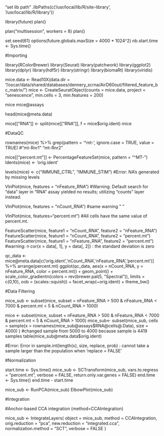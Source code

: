 "set lib path"
.libPaths(c('/usr/local/lib/R/site-library', '/usr/local/lib/R/library'))

library(future)
plan()

plan("multisession", workers = 8)
plan()

set.seed(61)
options(future.globals.maxSize = 4000 * 1024^2)
nb.start.time <- Sys.time()

#Importing

library(RColorBrewer)
library(Seurat)
library(patchwork)
library(ggplot2)
library(dplyr)
library(hdf5r)
library(stringr)
library(biomaRt)
library(viridis)

mice.data <- Read10X(data.dir = "/oscar/data/shared/databases/dennery_scrna/AirD60out/filtered_feature_bc_matrix/")
mice <- CreateSeuratObject(counts = mice.data, project = "senescence", min.cells = 3, min.features = 200)

mice
mice@assays

head(mice@meta.data)

mice[["RNA"]] <- split(mice[["RNA"]], f = mice$orig.ident)
mice

#DataQC

rownames(mice) %>% grep(pattern = '^mt-', ignore.case = TRUE, value = TRUE)
#"mt-Rnr1" "mt-Rnr2"

mice[["percent.mt"]] <- PercentageFeatureSet(mice, pattern = "^MT-")
Idents(mice) <- 'orig.ident'

levels(mice) <- c("IMMUNE_CTRL", "IMMUNE_STIM")
#Error: NA's generated by missing levels

VlnPlot(mice, features = "nFeature_RNA")
#Warning: Default search for "data" layer in "RNA" assay yielded no results; utilizing "counts" layer instead.

VlnPlot(mice, features = "nCount_RNA")
#same warning " "

VlnPlot(mice, features="percent.mt")
#All cells have the same value of percent.mt.

FeatureScatter(mice, feature1 = "nCount_RNA", feature2 = "nFeature_RNA")
FeatureScatter(mice, feature1 = "nCount_RNA", feature2 = "percent.mt")
FeatureScatter(mice, feature1 = "nFeature_RNA", feature2 = "percent.mt")
#warning: n cor(x = data[, 1], y = data[, 2]) : the standard deviation is zero


qc_data <- mice@meta.data[c('orig.ident','nCount_RNA','nFeature_RNA','percent.mt')] %>% arrange(percent.mt)
ggplot(qc_data, aes(x = nCount_RNA, y = nFeature_RNA, color = percent.mt)) + 
  geom_point() + 
  scale_color_gradientn(colors = rev(brewer.pal(5, "Spectral")), limits = c(0,10), oob = (scales::squish)) +
  facet_wrap(~orig.ident) + 
  theme_bw()
  
#Data Filtering

mice_sub <- subset(mice, subset = nFeature_RNA > 500 & nFeature_RNA < 7000 & percent.mt < 5 & nCount_RNA > 1000)

mice <- subset(mice, subset = nFeature_RNA > 500 & nFeature_RNA < 7000 & percent.mt < 5 & nCount_RNA > 1000)
mice_sub<- subset(mice_sub, cells = sample(x = rownames(mice_sub@assays$RNA@cells@.Data), size = 4000) )
#changed sample from 5000 to 4000 because sample is 4419 samples
table(mice_sub@meta.data$orig.ident)

#Error: Error in sample.int(length(x), size, replace, prob) : cannot take a sample larger than the population when 'replace = FALSE'

#Normalization

start.time <- Sys.time()
mice_sub <- SCTransform(mice_sub, vars.to.regress = "percent.mt", verbose = FALSE, return.only.var.genes = FALSE)
end.time <- Sys.time()
end.time - start.time


mice_sub <- RunPCA(mice_sub)
ElbowPlot(mice_sub)

#Integration

#Anchor-based CCA integration (method=CCAIntegration)

mice_sub <- IntegrateLayers(
  object = mice_sub, method = CCAIntegration,
  orig.reduction = "pca", new.reduction = "integrated.cca", normalization.method = "SCT",
  verbose = FALSE
)

